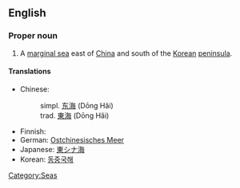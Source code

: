 ==English==
{{wikipedia}}

===Proper noun===
{{en-proper noun}}

# A [[marginal sea]] east of [[China]] and south of the [[Korean]] [[peninsula]]. 

====Translations====
{{top}}
*Chinese:
*:simpl. [[东海]] (Dōng Hǎi)
*:trad. [[東海]] (Dōng Hǎi)
* Finnish: {{t|fi|Itä-Kiinanmeri}}
* German: [[Ostchinesisches Meer]]
* Japanese: [[東シナ海]]
* Korean: [[동중국해]]
{{bottom}}

[[Category:Seas]]